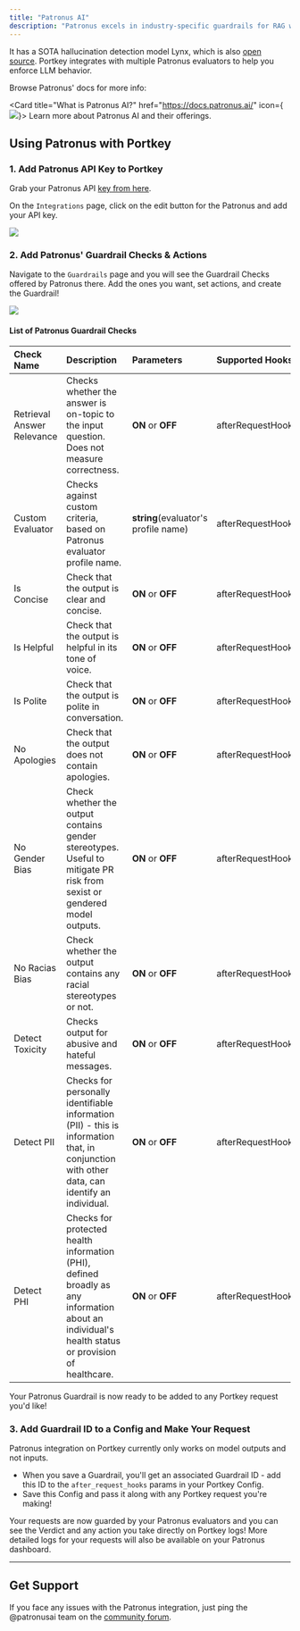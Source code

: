 ```yaml
---
title: "Patronus AI"
description: "Patronus excels in industry-specific guardrails for RAG workflows."
---
```

 It has a SOTA hallucination detection model Lynx, which is also [open source](https://www.patronus.ai/blog/lynx-state-of-the-art-open-source-hallucination-detection-model). Portkey integrates with multiple Patronus evaluators to help you enforce LLM behavior.

<Card title="List of all Patronus evaluators supported on Portkey" href="/product/guardrails/patronus-ai#list-of-patronus-guardrail-checks"/> Browse Patronus' docs for more info:

<Card title="What is Patronus AI?" href="https://docs.patronus.ai/" icon={<img src="/images/guardrails/f10c95b-main_logo.svg"  />}>
    Learn more about Patronus AI and their offerings.
</Card>

## Using Patronus with Portkey

### 1\. Add Patronus API Key to Portkey

Grab your Patronus API [key from here](https://app.patronus.ai/).

On the `Integrations` page, click on the edit button for the Patronus and add your API key.

<Frame>
  <img src="/images/guardrails/g5.png"/>
</Frame>

### 2\. Add Patronus' Guardrail Checks & Actions

Navigate to the `Guardrails` page and you will see the Guardrail Checks offered by Patronus there. Add the ones you want, set actions, and create the Guardrail!
<Frame>
  <img src="/images/guardrails/g5.png"/>
</Frame>

#### List of Patronus Guardrail Checks

| Check Name                 | Description                                                                                                                                       | Parameters                           | Supported Hooks   |
| :-------------------------- | :------------------------------------------------------------------------------------------------------------------------------------------------- | :------------------------------------ | :----------------- |
| Retrieval Answer Relevance | Checks whether the answer is on-topic to the input question. Does not measure correctness.                                                        | **ON** or **OFF**                    | afterRequestHooks |
| Custom Evaluator           | Checks against custom criteria, based on Patronus evaluator profile name.                                                                         | **string**(evaluator's profile name) | afterRequestHooks |
| Is Concise                 | Check that the output is clear and concise.                                                                                                       | **ON** or **OFF**                    | afterRequestHooks |
| Is Helpful                 | Check that the output is helpful in its tone of voice.                                                                                            | **ON** or **OFF**                    | afterRequestHooks |
| Is Polite                  | Check that the output is polite in conversation.                                                                                                  | **ON** or **OFF**                    | afterRequestHooks |
| No Apologies               | Check that the output does not contain apologies.                                                                                                 | **ON** or **OFF**                    | afterRequestHooks |
| No Gender Bias             | Check whether the output contains gender stereotypes. Useful to mitigate PR risk from sexist or gendered model outputs.                           | **ON** or **OFF**                    | afterRequestHooks |
| No Racias Bias             | Check whether the output contains any racial stereotypes or not.                                                                                  | **ON** or **OFF**                    | afterRequestHooks |
| Detect Toxicity            | Checks output for abusive and hateful messages.                                                                                                   | **ON** or **OFF**                    | afterRequestHooks |
| Detect PII                 | Checks for personally identifiable information (PII) - this is information that, in conjunction with other data, can identify an individual.      | **ON** or **OFF**                    | afterRequestHooks |
| Detect PHI                 | Checks for protected health information (PHI), defined broadly as any information about an individual's health status or provision of healthcare. | **ON** or **OFF**                    | afterRequestHooks |

Your Patronus Guardrail is now ready to be added to any Portkey request you'd like!

### 3\. Add Guardrail ID to a Config and Make Your Request

<Info>

Patronus integration on Portkey currently only works on model outputs and not inputs.
</Info>

* When you save a Guardrail, you'll get an associated Guardrail ID - add this ID to the `after_request_hooks` params in your Portkey Config.
* Save this Config and pass it along with any Portkey request you're making!

Your requests are now guarded by your Patronus evaluators and you can see the Verdict and any action you take directly on Portkey logs! More detailed logs for your requests will also be available on your Patronus dashboard.

---

## Get Support

If you face any issues with the Patronus integration, just ping the @patronusai team on the [community forum](https://discord.gg/portkey-llms-in-prod-1143393887742861333).
